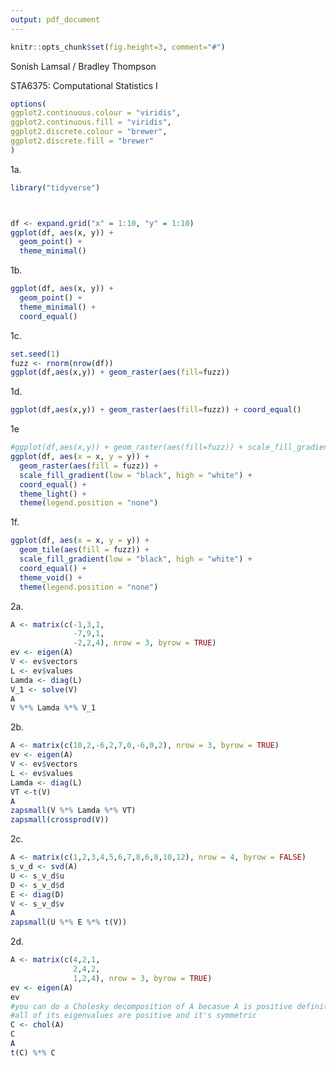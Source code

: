 ```yaml
---
output: pdf_document
---
```



```r
knitr::opts_chunk$set(fig.height=3, comment="#")
```



Sonish Lamsal / Bradley Thompson

STA6375: Computational Statistics I

\begin{center}
Homework 3
\end{center}

```r
options(
ggplot2.continuous.colour = "viridis",
ggplot2.continuous.fill = "viridis",
ggplot2.discrete.colour = "brewer",
ggplot2.discrete.fill = "brewer"
)
```


1a.

```r
library("tidyverse")



df <- expand.grid("x" = 1:10, "y" = 1:10) 
ggplot(df, aes(x, y)) +
  geom_point() +
  theme_minimal()

```

1b. 

```r
ggplot(df, aes(x, y)) +
  geom_point() +
  theme_minimal() +
  coord_equal()
```


1c.
```r
set.seed(1)
fuzz <- rnorm(nrow(df))
ggplot(df,aes(x,y)) + geom_raster(aes(fill=fuzz))
```

1d.
```r
ggplot(df,aes(x,y)) + geom_raster(aes(fill=fuzz)) + coord_equal()
```

1e
```r
#ggplot(df,aes(x,y)) + geom_raster(aes(fill=fuzz)) + scale_fill_gradient2(low="white", high="black") coord_equal() +theme_light()
ggplot(df, aes(x = x, y = y)) +
  geom_raster(aes(fill = fuzz)) + 
  scale_fill_gradient(low = "black", high = "white") + 
  coord_equal() + 
  theme_light() +
  theme(legend.position = "none")

```

1f.
```r
ggplot(df, aes(x = x, y = y)) +
  geom_tile(aes(fill = fuzz)) + 
  scale_fill_gradient(low = "black", high = "white") + 
  coord_equal() + 
  theme_void() +
  theme(legend.position = "none")
```

2a.
```r
A <- matrix(c(-1,3,1,
              -7,9,1,
              -2,2,4), nrow = 3, byrow = TRUE)
ev <- eigen(A)
V <- ev$vectors
L <- ev$values
Lamda <- diag(L)
V_1 <- solve(V)
A
V %*% Lamda %*% V_1
```

2b.
```r
A <- matrix(c(10,2,-6,2,7,0,-6,0,2), nrow = 3, byrow = TRUE)
ev <- eigen(A)
V <- ev$vectors
L <- ev$values
Lamda <- diag(L)
VT <-t(V)
A
zapsmall(V %*% Lamda %*% VT)
zapsmall(crossprod(V))
```

2c.
```r
A <- matrix(c(1,2,3,4,5,6,7,8,6,8,10,12), nrow = 4, byrow = FALSE)
s_v_d <- svd(A)
U <- s_v_d$u
D <- s_v_d$d
E <- diag(D)
V <- s_v_d$v
A
zapsmall(U %*% E %*% t(V))
```

2d.
```r
A <- matrix(c(4,2,1,
              2,4,2,
              1,2,4), nrow = 3, byrow = TRUE)
ev <- eigen(A)
ev
#you can do a Cholesky decomposition of A becasue A is positive definite since
#all of its eigenvalues are positive and it's symmetric
C <- chol(A)
C
A
t(C) %*% C
```



